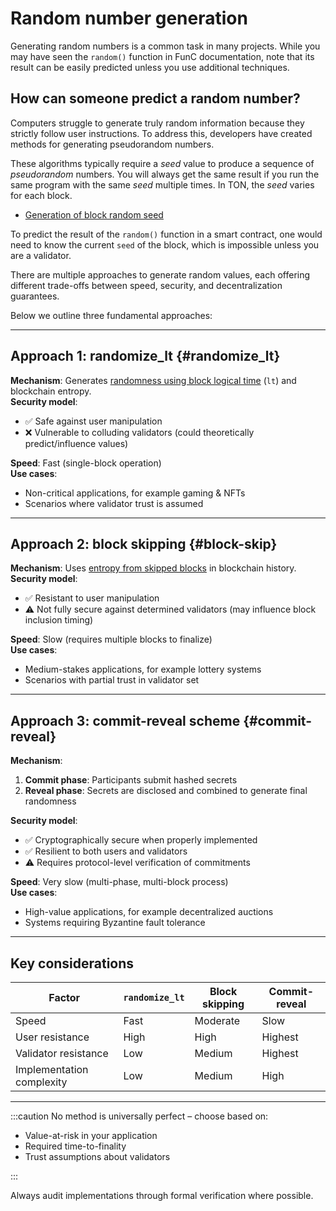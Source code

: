 
# Random number generation

Generating random numbers is a common task in many projects. While you may have seen the `random()` function in FunC documentation, note that its result can be easily predicted unless you use additional techniques.

## How can someone predict a random number?

Computers struggle to generate truly random information because they strictly follow user instructions. To address this, developers have created methods for generating pseudorandom numbers.

These algorithms typically require a _seed_ value to produce a sequence of _pseudorandom_ numbers. You will always get the same result if you run the same program with the same _seed_ multiple times. In TON, the _seed_ varies for each block.

- [Generation of block random seed](/v3/guidelines/smart-contracts/security/random)

To predict the result of the `random()` function in a smart contract, one would need to know the current `seed` of the block, which is impossible unless you are a validator.

There are multiple approaches to generate random values, each offering different trade-offs between speed, security, and decentralization guarantees.

Below we outline three fundamental approaches:

---

## Approach 1: randomize_lt \{#randomize_lt}

**Mechanism**: Generates [randomness using block logical time](/v3/guidelines/smart-contracts/security/ton-hack-challenge-1/#4-lottery) (`lt`) and blockchain entropy.  
**Security model**:

- ✅ Safe against user manipulation
- ❌ Vulnerable to colluding validators (could theoretically predict/influence values)

**Speed**: Fast (single-block operation)  
**Use cases**:

- Non-critical applications, for example gaming & NFTs
- Scenarios where validator trust is assumed

---

## Approach 2: block skipping \{#block-skip}

**Mechanism**: Uses [entropy from skipped blocks](https://github.com/puppycats/ton-random?tab=readme-ov-file#ton-random) in blockchain history.  
**Security model**:

- ✅ Resistant to user manipulation
- ⚠️ Not fully secure against determined validators (may influence block inclusion timing)

**Speed**: Slow (requires multiple blocks to finalize)  
**Use cases**:

- Medium-stakes applications, for example lottery systems
- Scenarios with partial trust in validator set

---

## Approach 3: commit-reveal scheme \{#commit-reveal}

**Mechanism**:

1. **Commit phase**: Participants submit hashed secrets
2. **Reveal phase**: Secrets are disclosed and combined to generate final randomness

**Security model**:

- ✅ Cryptographically secure when properly implemented
- ✅ Resilient to both users and validators
- ⚠️ Requires protocol-level verification of commitments

**Speed**: Very slow (multi-phase, multi-block process)  
**Use cases**:

- High-value applications, for example decentralized auctions
- Systems requiring Byzantine fault tolerance

---

## Key considerations

| Factor                    | `randomize_lt` | Block skipping | Commit-reveal |
| ------------------------- | -------------- | -------------- | ------------- |
| Speed                     | Fast           | Moderate       | Slow          |
| User resistance           | High           | High           | Highest       |
| Validator resistance      | Low            | Medium         | Highest       |
| Implementation complexity | Low            | Medium         | High          |

---

:::caution
No method is universally perfect – choose based on:

- Value-at-risk in your application
- Required time-to-finality
- Trust assumptions about validators

:::


Always audit implementations through formal verification where possible.

<Feedback />
